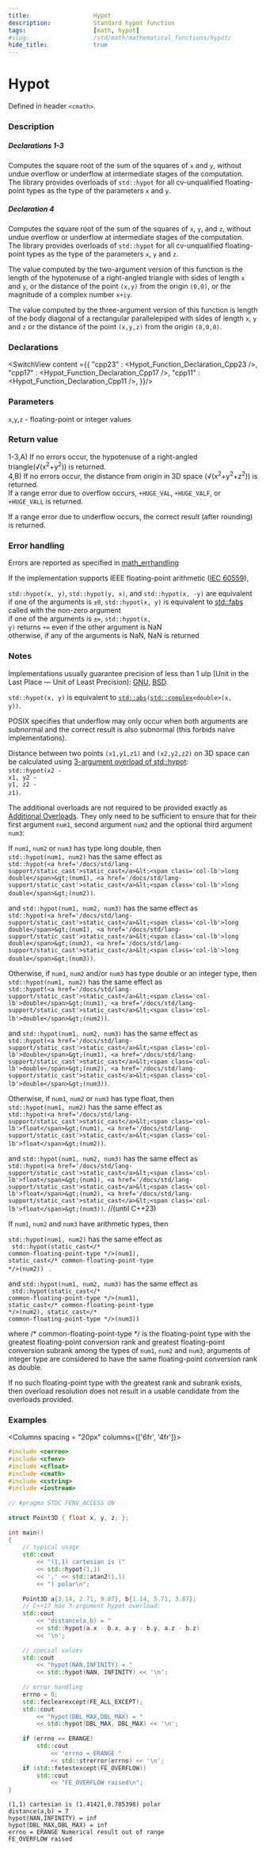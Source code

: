 ```yaml
---
title:                  Hypot
description:            Standard hypot function
tags:                   [math, hypot]
#slug:                  /std/math/mathematical_functions/hypot/
hide_title:             true
---
```




# Hypot

Defined in header `<cmath>`.

### Description

##### Declarations 1-3 &emsp;<Version v='cpp23'></Version>
Computes the square root of the sum of the squares of `x` and `y`, 
without undue overflow or underflow at intermediate stages of the computation. 
The library provides overloads of `std::hypot` for all cv-unqualified floating-point types as the type of the parameters `x` and `y`.

##### Declaration 4 &emsp;<Version v='cpp23'></Version>
Computes the square root of the sum of the squares of `x`, `y`, and `z`, 
without undue overflow or underflow at intermediate stages of the computation. 
The library provides overloads of `std::hypot` for all cv-unqualified floating-point types as the type of the parameters `x`, `y` and `z`.

The value computed by the two-argument version of this function is the length of the hypotenuse of a 
right-angled triangle with sides of length `x` and `y`, or the distance of the point `(x,y)` from the origin `(0,0)`, or the magnitude of a complex number `x+iy`.

The value computed by the three-argument version of this function is length of the body diagonal of a rectangular parallelepiped with sides of
length `x`, `y` and `z` or the distance of the point `(x,y,z)` from the origin `(0,0,0)`.

### Declarations

<SwitchView content ={{
    "cpp23" : <Hypot_Function_Declaration_Cpp23 />,
    "cpp17" : <Hypot_Function_Declaration_Cpp17 />,
    "cpp11" : <Hypot_Function_Declaration_Cpp11 />,
}}/>

### Parameters
 
`x`,`y`,`z` - floating-point or integer values

### Return value

1-3,A) If no errors occur, the hypotenuse of a right-angled triangle(√(x<sup>2</sup>+y<sup>2</sup>)) is returned. <br/>
4,B) If no errors occur, the distance from origin in 3D space (√(x<sup>2</sup>+y<sup>2</sup>+z<sup>2</sup>)) is returned. <br/>
If a range error due to overflow occurs, `+HUGE_VAL`, `+HUGE_VALF`, or `+HUGE_VALL` is returned.

If a range error due to underflow occurs, the correct result (after rounding) is returned.

### Error handling

Errors are reported as specified in <a href='/docs/std/math/math_errhandling'>math_errhandling</a>

If the implementation supports IEEE floating-point arithmetic (<a href='https://www.iso.org/standard/80985.html'>IEC 60559</a>),

&#8203;<code>std::hypot(<span class='col-lb'>x, y</span>)</code>, <code>std::hypot(<span class='col-lb'>y, x</span>)</code>, and <code>std::hypot(<span class='col-lb'>x, -y</span>)</code> are equivalent <br/>
if one of the arguments is `±0`, <code>std::hypot(<span class='col-lb'>x, y</span>)</code> is equivalent to [std::fabs](/docs/std/math/mathematical_functions/abs/#declarations) called with the non-zero argument<br/>
if one of the arguments is `±∞`, <code>std::hypot(<span class='col-lb'>x, y</span>)</code> returns `+∞` even if the other argument is NaN<br/>
otherwise, if any of the arguments is NaN, NaN is returned<br/>

### Notes

Implementations usually guarantee precision of less than 1 ulp (Unit in the Last Place — Unit of Least Precision): 
[GNU](https://sourceware.org/git/?p=glibc.git;a=blob_plain;f=sysdeps/ieee754/dbl-64/e_hypot.c), 
[BSD](https://svnweb.freebsd.org/base/head/lib/msun/src/e_hypot.c).

&#8203;<code>std::hypot(<span class='col-lb'>x, y</span>)</code> is equivalent to <code><a href='/docs/std/math/mathematical_functions/abs'>std::abs</a>(<a href='/docs/std/numeric/complex'>std::complex</a>&lt;<span class='col-lb'>double</span>&gt;(<span class='col-lb'>x, y</span>))</code>.

POSIX specifies that underflow may only occur when both arguments are subnormal and the correct result is also subnormal (this forbids naive implementations).

<Since v='cpp17'>Distance between two points <code>(<span class='col-lb'>x1,y1,z1</span>)</code> and <code>(<span class='col-lb'>x2,y2,z2</span>)</code> on 3D space can be calculated 
using <a href='#declarations'>3-argument overload of std::hypot</a>:<br/>
&#8203;<code>std::hypot(<span class='col-lb'>x2</span> - <span class='col-lb'>x1</span>, <span class='col-lb'>y2</span> - <span class='col-lb'>y1</span>, <span class='col-lb'>z2</span> - <span class='col-lb'>z1</span>)</code>. </Since>

The additional overloads are not required to be provided exactly as <a href='#declarations'>Additional Overloads</a>. 
They only need to be sufficient to ensure that for their first argument `num1`, second argument `num2` and the optional third argument `num3`:

If `num1`, `num2` or `num3` has type <span class='col-lb'>long double</span>, then <br/>
`std::hypot(num1, num2)` has the same effect as  <br/>
`std::hypot(<a href='/docs/std/lang-support/static_cast'>static_cast</a>&lt;<span class='col-lb'>long double</span>&gt;(num1), <a href='/docs/std/lang-support/static_cast'>static_cast</a>&lt;<span class='col-lb'>long double</span>&gt;(num2))`.

and
`std::hypot(num1, num2, num3)` has the same effect as  <br/>
`std::hypot(<a href='/docs/std/lang-support/static_cast'>static_cast</a>&lt;<span class='col-lb'>long double</span>&gt;(num1), <a href='/docs/std/lang-support/static_cast'>static_cast</a>&lt;<span class='col-lb'>long double</span>&gt;(num2), <a href='/docs/std/lang-support/static_cast'>static_cast</a>&lt;<span class='col-lb'>long double</span>&gt;(num3))`.

Otherwise, if `num1`, `num2` and/or `num3` has type <span class='col-lb'>double</span> or an integer type, then <br/>
`std::hypot(num1, num2)` has the same effect as  <br/>
`std::hypot(<a href='/docs/std/lang-support/static_cast'>static_cast</a>&lt;<span class='col-lb'>double</span>&gt;(num1), <a href='/docs/std/lang-support/static_cast'>static_cast</a>&lt;<span class='col-lb'>double</span>&gt;(num2))`.

and
`std::hypot(num1, num2, num3)` has the same effect as  <br/>
`std::hypot(<a href='/docs/std/lang-support/static_cast'>static_cast</a>&lt;<span class='col-lb'>double</span>&gt;(num1), <a href='/docs/std/lang-support/static_cast'>static_cast</a>&lt;<span class='col-lb'>double</span>&gt;(num2), <a href='/docs/std/lang-support/static_cast'>static_cast</a>&lt;<span class='col-lb'>double</span>&gt;(num3))`.

Otherwise, if `num1`, `num2` or `num3` has type <span class='col-lb'>float</span>, then <br/>
`std::hypot(num1, num2)` has the same effect as  <br/>
`std::hypot(<a href='/docs/std/lang-support/static_cast'>static_cast</a>&lt;<span class='col-lb'>float</span>&gt;(num1), <a href='/docs/std/lang-support/static_cast'>static_cast</a>&lt;<span class='col-lb'>float</span>&gt;(num2))`.
       
and
`std::hypot(num1, num2, num3)` has the same effect as  <br/>
`std::hypot(<a href='/docs/std/lang-support/static_cast'>static_cast</a>&lt;<span class='col-lb'>float</span>&gt;(num1), <a href='/docs/std/lang-support/static_cast'>static_cast</a>&lt;<span class='col-lb'>float</span>&gt;(num2), <a href='/docs/std/lang-support/static_cast'>static_cast</a>&lt;<span class='col-lb'>float</span>&gt;(num3))`.
//(until C++23)

If `num1`, `num2` and `num3` have arithmetic types, then <br/>

`std::hypot(num1, num2)` has the same effect as  <br/> <code> std::hypot(static_cast&lt;<span class='col-d'>/\* common-floating-point-type \*/</span>&gt;(num1), static_cast&lt;<span class='col-d'>/\* common-floating-point-type \*/</span>&gt;(num2)) </code> .

and
`std::hypot(num1, num2, num3)` has the same effect as  <br/> <code> std::hypot(static_cast&lt;<span class='col-d'>/\* common-floating-point-type \*/</span>&gt;(num1), static_cast&lt;<span class='col-d'>/\* common-floating-point-type \*/</span>&gt;(num2), static_cast&lt;<span class='col-d'>/\* common-floating-point-type \*/</span>&gt;(num3)) </code>

where <span class='col-d'>/\* common-floating-point-type \*/</span> is the floating-point type with the greatest floating-point conversion rank and greatest floating-point 
conversion subrank among the types of `num1`, `num2` and `num3`, arguments of integer type are considered to have the same floating-point conversion rank as <span class='col-lb'>double</span>.

If no such floating-point type with the greatest rank and subrank exists, then overload resolution does not result in a usable candidate from the overloads provided.

### Examples



<Columns spacing = "20px" columns={['6fr', '4fr']}>
<div>

```cpp
#include <cerrno>
#include <cfenv>
#include <cfloat>
#include <cmath>
#include <cstring>
#include <iostream>
 
// #pragma STDC FENV_ACCESS ON
 
struct Point3D { float x, y, z; };
 
int main()
{
    // typical usage
    std::cout 
        << "(1,1) cartesian is (" 
        << std::hypot(1,1)
        << ',' << std::atan2(1,1) 
        << ") polar\n";
 
    Point3D a{3.14, 2.71, 9.87}, b{1.14, 5.71, 3.87};
    // C++17 has 3-argument hypot overload:
    std::cout 
        << "distance(a,b) = "
        << std::hypot(a.x - b.x, a.y - b.y, a.z - b.z) 
        << '\n';
 
    // special values
    std::cout 
        << "hypot(NAN,INFINITY) = " 
        << std::hypot(NAN, INFINITY) << '\n';
 
    // error handling
    errno = 0;
    std::feclearexcept(FE_ALL_EXCEPT);
    std::cout 
        << "hypot(DBL_MAX,DBL_MAX) = " 
        << std::hypot(DBL_MAX, DBL_MAX) << '\n';
 
    if (errno == ERANGE)
        std::cout 
            << "errno = ERANGE " 
            << std::strerror(errno) << '\n';
    if (std::fetestexcept(FE_OVERFLOW))
        std::cout 
            << "FE_OVERFLOW raised\n";
}

```

</div>

<div>

```plaintext title="Result"
(1,1) cartesian is (1.41421,0.785398) polar
distance(a,b) = 7
hypot(NAN,INFINITY) = inf
hypot(DBL_MAX,DBL_MAX) = inf
errno = ERANGE Numerical result out of range
FE_OVERFLOW raised
```

</div>
</Columns>
